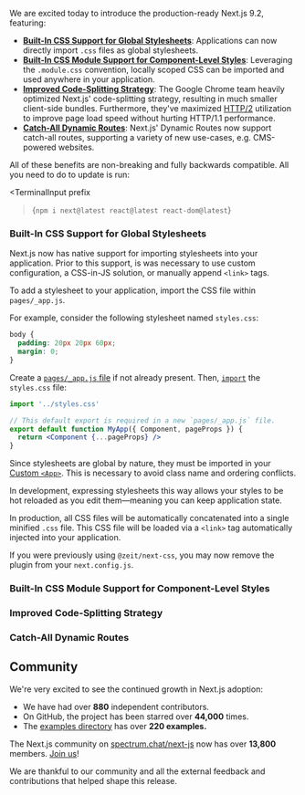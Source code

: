 


We are excited today to introduce the production-ready Next.js 9.2, featuring:

- **[Built-In CSS Support for Global Stylesheets](#built-in-css-support-for-global-stylesheets)**: Applications can now directly import `.css` files as global stylesheets.
- **[Built-In CSS Module Support for Component-Level Styles](#built-in-css-support-for-global-stylesheets)**: Leveraging the `.module.css` convention, locally scoped CSS can be imported and used anywhere in your application.
- **[Improved Code-Splitting Strategy](#improved-code-splitting-strategy)**: The Google Chrome team heavily optimized Next.js' code-splitting strategy, resulting in much smaller client-side bundles. Furthermore, they've maximized [HTTP/2](https://developers.google.com/web/fundamentals/performance/http2) utilization to improve page load speed without hurting HTTP/1.1 performance.
- **[Catch-All Dynamic Routes](#catch-all-dynamic-routes)**: Next.js' Dynamic Routes now support catch-all routes, supporting a variety of new use-cases, e.g. CMS-powered websites.

All of these benefits are non-breaking and fully backwards compatible. All you need to do to update is run:

<TerminalInput
  prefix
>{`npm i next@latest react@latest react-dom@latest`}</TerminalInput>

### Built-In CSS Support for Global Stylesheets

Next.js now has native support for importing stylesheets into your application.
Prior to this support, is was necessary to use custom configuration, a CSS-in-JS solution, or manually append `<link>` tags.

To add a stylesheet to your application, import the CSS file within `pages/_app.js`.

For example, consider the following stylesheet named `styles.css`:

```css
body {
  padding: 20px 20px 60px;
  margin: 0;
}
```

Create a [`pages/_app.js` file](https://nextjs.org/docs/advanced-features/custom-app) if not already present.
Then, [`import`](https://developer.mozilla.org/en-US/docs/Web/JavaScript/Reference/Statements/import) the `styles.css` file:

```jsx
import '../styles.css'

// This default export is required in a new `pages/_app.js` file.
export default function MyApp({ Component, pageProps }) {
  return <Component {...pageProps} />
}
```

Since stylesheets are global by nature, they must be imported in your [Custom `<App>`](https://nextjs.org/docs/advanced-features/custom-app).
This is necessary to avoid class name and ordering conflicts.

In development, expressing stylesheets this way allows your styles to be hot reloaded as you edit them—meaning you can keep application state.

In production, all CSS files will be automatically concatenated into a single minified `.css` file.
This CSS file will be loaded via a `<link>` tag automatically injected into your application.

If you were previously using `@zeit/next-css`, you may now remove the plugin from your `next.config.js`.

### Built-In CSS Module Support for Component-Level Styles

### Improved Code-Splitting Strategy

### Catch-All Dynamic Routes

## Community

We're very excited to see the continued growth in Next.js adoption:

- We have had over **880** independent contributors.
- On GitHub, the project has been starred over **44,000** times.
- The [examples directory](https://github.com/zeit/next.js/tree/canary/examples) has over **220 examples.**

The Next.js community on [spectrum.chat/next-js](https://spectrum.chat/next-js) now has over **13,800** members.
[Join us](https://spectrum.chat/next-js)!

We are thankful to our community and all the external feedback and contributions that helped shape this release.
